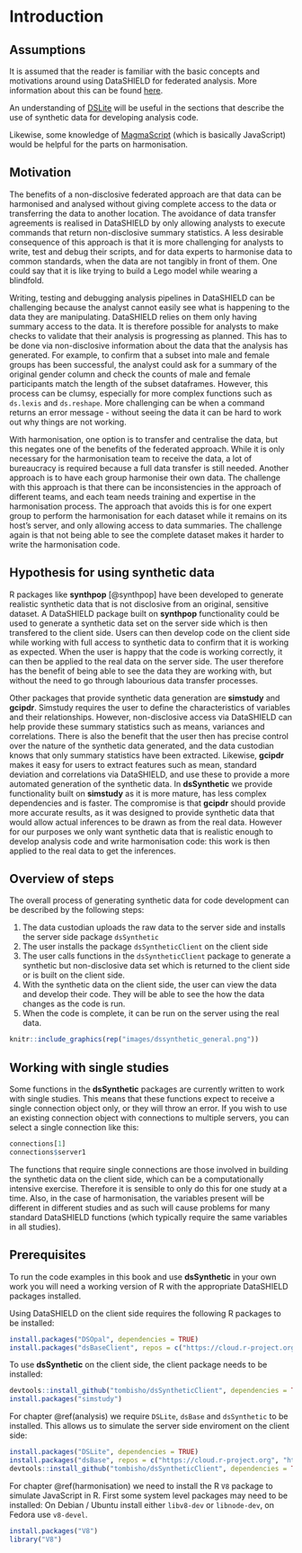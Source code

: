 # Introduction {#intro}

## Assumptions

It is assumed that the reader is familiar with the basic concepts and motivations around using DataSHIELD for federated analysis. More information about this can be found [here](https://isglobal-brge.github.io/resource_bookdown/datashield.html).

An understanding of [DSLite](https://isglobal-brge.github.io/resource_bookdown/dslite-datashield-implementation-on-local-datasets.html) will be useful in the sections that describe the use of synthetic data for developing analysis code.

Likewise, some knowledge of [MagmaScript](https://opaldoc.obiba.org/en/latest/magma-user-guide/index.html) (which is basically JavaScript) would be helpful for the parts on harmonisation.

## Motivation

The benefits of a non-disclosive federated approach are that data can be harmonised and analysed without giving complete access to the data or transferring the data to another location. The avoidance of data transfer agreements is realised in DataSHIELD by only allowing analysts to execute commands that return non-disclosive summary statistics. A less desirable consequence of this approach is that it is more challenging for analysts to write, test and debug their scripts, and for data experts to harmonise data to common standards, when the data are not tangibly in front of them. One could say that it is like trying to build a Lego model while wearing a blindfold.

Writing, testing and debugging analysis pipelines in DataSHIELD can be challenging because the analyst cannot easily see what is happening to the data they are manipulating. DataSHIELD relies on them only having summary access to the data. It is therefore possible for analysts to make checks to validate that their analysis is progressing as planned. This has to be done via non-disclosive information about the data that the analysis has generated. For example, to confirm that a subset into male and female groups has been successful, the analyst could ask for a summary of the original gender column and check the counts of male and female participants match the length of the subset dataframes. However, this process can be clumsy, especially for more complex functions such as `ds.lexis` and `ds.reshape`. More challenging can be when a command returns an error message - without seeing the data it can be hard to work out why things are not working.

With harmonisation, one option is to transfer and centralise the data, but this negates one of the benefits of the federated approach. While it is only necessary for the harmonisation team to receive the data, a lot of bureaucracy is required because a full data transfer is still needed. Another approach is to have each group harmonise their own data. The challenge with this approach is that there can be inconsistencies in the approach of different teams, and each team needs training and expertise in the harmonisation process. The approach that avoids this is for one expert group to perform the harmonisation for each dataset while it remains on its host's server, and only allowing access to data summaries. The challenge again is that not being able to see the complete dataset makes it harder to write the harmonisation code.

## Hypothesis for using synthetic data

R packages like **synthpop** [@synthpop] have been developed to generate realistic synthetic data that is not disclosive from an original, sensitive dataset. A DataSHIELD package built on **synthpop** functionality could be used to generate a synthetic data set on the server side which is then transfered to the client side. Users can then develop code on the client side while working with full access to synthetic data to confirm that it is working as expected. When the user is happy that the code is working correctly, it can then be applied to the real data on the server side. The user therefore has the benefit of being able to see the data they are working with, but without the need to go through labourious data transfer processes.

Other packages that provide synthetic data generation are **simstudy** and **gcipdr**. Simstudy requires the user to define the characteristics of variables and their relationships. However, non-disclosive access via DataSHIELD can help provide these summary statistics such as means, variances and correlations. There is also the benefit that the user then has precise control over the nature of the synthetic data generated, and the data custodian knows that only summary statistics have been extracted. Likewise, **gcipdr** makes it easy for users to extract features such as mean, standard deviation and correlations via DataSHIELD, and use these to provide a more automated generation of the synthetic data. In **dsSynthetic** we provide functionality built on **simstudy** as it is more mature, has less complex dependencies and is faster. The compromise is that **gcipdr** should provide more accurate results, as it was designed to provide synthetic data that would allow actual inferences to be drawn as from the real data. However for our purposes we only want synthetic data that is realistic enough to develop analysis code and write harmonisation code: this work is then applied to the real data to get the inferences.


## Overview of steps

The overall process of generating synthetic data for code development can be described by the following steps:

1. The data custodian uploads the raw data to the server side and installs the server side package `dsSynthetic`
2. The user installs the package `dsSyntheticClient` on the client side
3. The user calls functions in the `dsSyntheticClient` package to generate a synthetic but non-disclosive data set which is returned to the client side or is built on the client side.
4. With the synthetic data on the client side, the user can view the data and develop their code. They will be able to see the how the data changes as the code is run.
5. When the code is complete, it can be run on the server using the real data.


```r
knitr::include_graphics(rep("images/dssynthetic_general.png"))

```

## Working with single studies

Some functions in the **dsSynthetic** packages are currently written to work with single studies. This means that these functions expect to receive a single connection object only, or they will throw an error. If you wish to use an existing connection object with connections to multiple servers, you can select a single connection like this:

```r
connections[1]
connections$server1
```
The functions that require single connections are those involved in building the synthetic data on the client side, which can be a computationally intensive exercise. Therefore it is sensible to only do this for one study at a time.
Also, in the case of harmonisation, the variables present will be different in different studies and as such will cause problems for many standard DataSHIELD functions (which typically require the same variables in all studies).

## Prerequisites

To run the code examples in this book and use **dsSynthetic** in your own work you will need a working version of R with the appropriate DataSHIELD packages installed.

Using DataSHIELD on the client side requires the following R packages to be installed:

```r
install.packages("DSOpal", dependencies = TRUE)
install.packages("dsBaseClient", repos = c("https://cloud.r-project.org", "https://cran.obiba.org"), dependencies = TRUE)
```

To use **dsSynthetic** on the client side, the client package needs to be installed:

```r
devtools::install_github("tombisho/dsSyntheticClient", dependencies = TRUE)
install.packages("simstudy")
```

For chapter \@ref(analysis) we require `DSLite`, `dsBase` and `dsSynthetic` to be installed. This allows us to simulate the server side enviroment on the client side:
```r
install.packages("DSLite", dependencies = TRUE)
install.packages("dsBase", repos = c("https://cloud.r-project.org", "https://cran.obiba.org"), dependencies = TRUE)
devtools::install_github("tombisho/dsSyntheticClient", dependencies = TRUE, ref = "main")
```

For chapter \@ref(harmonisation) we need to install the R `V8` package to simulate JavaScript in R. First some system level packages may need to be installed: On Debian / Ubuntu install either `libv8-dev` or `libnode-dev`, on Fedora use `v8-devel`.

```r
install.packages("V8")
library("V8")
```



